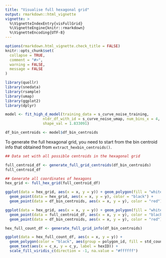 ```yaml
---
title: "Visualise full hexagonal grid"
output: rmarkdown::html_vignette
vignette: >
  %\VignetteIndexEntry{visFullGrid}
  %\VignetteEngine{knitr::rmarkdown}
  %\VignetteEncoding{UTF-8}
---
```


```r
options(rmarkdown.html_vignette.check_title = FALSE)
knitr::opts_chunk$set(
  collapse = TRUE,
  comment = "#>",
  warning = FALSE, 
  message = FALSE
)
```

```r
library(quollr)
library(snedata)
library(rsample)
library(umap)
library(ggplot2)
library(dplyr)
```

```r
model <- fit_high_d_model(training_data = s_curve_noise_training, 
                 nldr_df_with_id = s_curve_noise_umap, num_bins_x = 4, 
                 shape_val = 1.833091)

df_bin_centroids <- model$df_bin_centroids
```

To generate the full hexagonal grid, you need to start from the bin centroid info that obtained from `extract_hexbin_centroids()`.

```r
## Data set with all possible centroids in the hexagonal grid

full_centroid_df <- generate_full_grid_centroids(df_bin_centroids)
full_centroid_df 

## Generate all coordinates of hexagons
hex_grid <- full_hex_grid(full_centroid_df)

ggplot(data = hex_grid, aes(x = x, y = y)) + geom_polygon(fill = "white", color = "black", aes(group = id)) +
  geom_point(data = hex_grid, aes(x = x, y = y), color = "black") +
  geom_point(data = df_bin_centroids, aes(x = x, y = y), color = "red")

ggplot(data = hex_grid, aes(x = x, y = y)) + geom_polygon(fill = "white", color = "black", aes(group = id)) +
  geom_point(data = full_centroid_df, aes(x = x, y = y), color = "black") +
  geom_point(data = df_bin_centroids, aes(x = x, y = y), color = "red")

hex_full_count_df <- generate_full_grid_info(df_bin_centroids)

ggplot(data = hex_full_count_df, aes(x = x, y = y)) +
  geom_polygon(color = "black", aes(group = polygon_id, fill = std_counts)) +
  geom_text(aes(x = c_x, y = c_y, label = hexID)) +
  scale_fill_viridis_c(direction = -1, na.value = "#ffffff")


```
